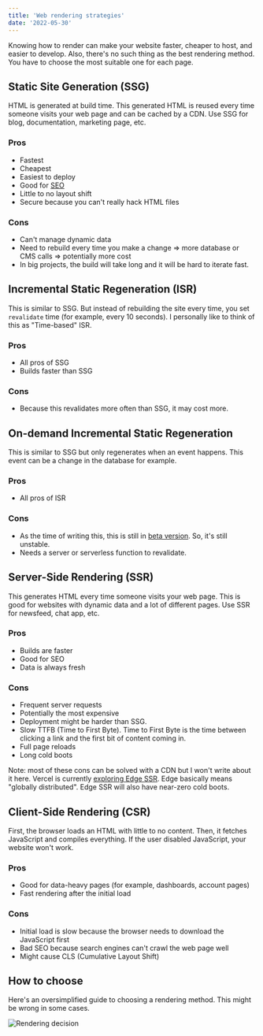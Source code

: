 ```yaml
---
title: 'Web rendering strategies'
date: '2022-05-30'
---
```


Knowing how to render can make your website faster, cheaper to host, and easier to develop. Also, there's no such thing as the best rendering method. You have to choose the most suitable one for each page.

## Static Site Generation (SSG)

HTML is generated at build time. This generated HTML is reused every time someone visits your web page and can be cached by a CDN. Use SSG for blog, documentation, marketing page, etc.

### Pros

- Fastest
- Cheapest
- Easiest to deploy
- Good for [SEO](https://en.wikipedia.org/wiki/Search_engine_optimization)
- Little to no layout shift
- Secure because you can't really hack HTML files

### Cons

- Can't manage dynamic data
- Need to rebuild every time you make a change => more database or CMS calls => potentially more cost
- In big projects, the build will take long and it will be hard to iterate fast.

## Incremental Static Regeneration (ISR)

This is similar to SSG. But instead of rebuilding the site every time, you set `revalidate` time (for example, every 10 seconds). I personally like to think of this as "Time-based" ISR.

### Pros

- All pros of SSG
- Builds faster than SSG

### Cons

- Because this revalidates more often than SSG, it may cost more.

## On-demand Incremental Static Regeneration

This is similar to SSG but only regenerates when an event happens. This event can be a change in the database for example.

### Pros

- All pros of ISR

### Cons

- As the time of writing this, this is still in [beta version](https://nextjs.org/docs/basic-features/data-fetching/incremental-static-regeneration#on-demand-revalidation-beta). So, it's still unstable.
- Needs a server or serverless function to revalidate.

## Server-Side Rendering (SSR)

This generates HTML every time someone visits your web page. This is good for websites with dynamic data and a lot of different pages. Use SSR for newsfeed, chat app, etc.

### Pros

- Builds are faster
- Good for SEO
- Data is always fresh

### Cons

- Frequent server requests
- Potentially the most expensive
- Deployment might be harder than SSG.
- Slow TTFB (Time to First Byte). Time to First Byte is the time between clicking a link and the first bit of content coming in.
- Full page reloads
- Long cold boots

Note: most of these cons can be solved with a CDN but I won't write about it here. Vercel is currently [exploring Edge SSR](https://youtu.be/PN1HgvAOmi8?t=1034). Edge basically means "globally distributed". Edge SSR will also have near-zero cold boots.

## Client-Side Rendering (CSR)

First, the browser loads an HTML with little to no content. Then, it fetches JavaScript and compiles everything. If the user disabled JavaScript, your website won't work.

### Pros

- Good for data-heavy pages (for example, dashboards, account pages)
- Fast rendering after the initial load

### Cons

- Initial load is slow because the browser needs to download the JavaScript first
- Bad SEO because search engines can't crawl the web page well
- Might cause CLS (Cumulative Layout Shift)

## How to choose

Here's an oversimplified guide to choosing a rendering method. This might be wrong in some cases.

![Rendering decision](/images/rendering-decision.png)
